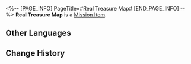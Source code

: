 <%-- [PAGE_INFO]
PageTitle=#Real Treasure Map#
[END_PAGE_INFO] --%>
{{Item Infobox
|id          = 140067
|image       = Item Real Treasure Map.png{{subst:void|<!--$UPLOAD:<<SpriteOutput/ItemFigures/140066.png>-<Item Real Treasure Map.png>-<Item Icons>>-->}}
|type        = Mission Item
|invCategory = Missions
|rarity      = 5
|effect      = 
|description = A map that supposedly leads to treasure.
}}
{{Description|''"A Treasure Map made a long time ago. Judging by how old it is, seems quite convincing."''}}
'''Real Treasure Map''' is a [[Mission Item]].

==Other Languages==
{{Other Languages
|en   = Real Treasure Map
|zhs  = 真正的藏宝图
|zht  = 真正的藏寶圖
|ja   = 本物の宝の地図
|ko   = 진짜 보물 지도
|es   = Mapa del tesoro auténtico
|fr   = Véritable carte au trésor
|ru   = Настоящая карта сокровищ
|th   = แผนที่สมบัติของจริง
|vi   = Bản Đồ Kho Báu Thật
|de   = Echte Schatzkarte
|id   = Peta Harta Karun Asli
|pt   = Mapa do Tesouro Real
}}

==Change History==
{{Change History|1.0}}